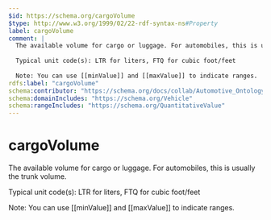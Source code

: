 ```yaml
---
$id: https://schema.org/cargoVolume
$type: http://www.w3.org/1999/02/22-rdf-syntax-ns#Property
label: cargoVolume
comment: |
  The available volume for cargo or luggage. For automobiles, this is usually the trunk volume.
  
  Typical unit code(s): LTR for liters, FTQ for cubic foot/feet
  
  Note: You can use [[minValue]] and [[maxValue]] to indicate ranges.
rdfs:label: "cargoVolume"
schema:contributor: "https://schema.org/docs/collab/Automotive_Ontology_Working_Group"
schema:domainIncludes: "https://schema.org/Vehicle"
schema:rangeIncludes: "https://schema.org/QuantitativeValue"
---
```


# cargoVolume

The available volume for cargo or luggage. For automobiles, this is usually the trunk volume.

Typical unit code(s): LTR for liters, FTQ for cubic foot/feet

Note: You can use [[minValue]] and [[maxValue]] to indicate ranges.

